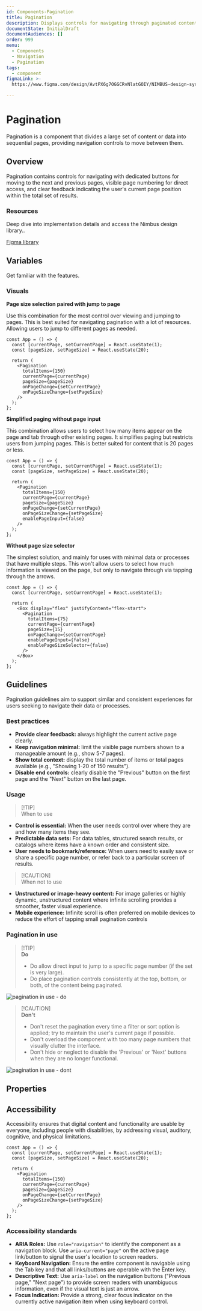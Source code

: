 ```yaml
---
id: Components-Pagination
title: Pagination
description: Displays controls for navigating through paginated content.
documentState: InitialDraft
documentAudiences: []
order: 999
menu:
  - Components
  - Navigation
  - Pagination
tags:
  - component
figmaLink: >-
  https://www.figma.com/design/AvtPX6g7OGGCRvNlatGOIY/NIMBUS-design-system
  
---
```


# Pagination

Pagination is a component that divides a large set of content or data into sequential pages, providing navigation controls to move between them.

## Overview

Pagination contains controls for navigating with dedicated buttons for moving to the next and previous pages, visible page numbering for direct access, and clear feedback indicating the user's current page position within the total set of results.

### Resources

Deep dive into implementation details and access the Nimbus design library..

[Figma library](https://www.figma.com/design/AvtPX6g7OGGCRvNlatGOIY/NIMBUS-design-system)

## Variables

Get familiar with the features.

### Visuals

**Page size selection paired with jump to page**

Use this combination for the most control over viewing and jumping to pages. This is best suited for navigating pagination with a lot of resources. Allowing users to jump to different pages as needed. 


```jsx-live
const App = () => {
  const [currentPage, setCurrentPage] = React.useState(1);
  const [pageSize, setPageSize] = React.useState(20);
  
  return (
    <Pagination
      totalItems={150}
      currentPage={currentPage}
      pageSize={pageSize}
      onPageChange={setCurrentPage}
      onPageSizeChange={setPageSize}
    />
  );
};
```
**Simplified paging without page input**

This combination allows users to select how many items appear on the page and tab through other existing pages. It simplifies paging but restricts users from jumping pages. This is better suited for content that is 20 pages or less. 

```jsx-live
const App = () => {
  const [currentPage, setCurrentPage] = React.useState(1);
  const [pageSize, setPageSize] = React.useState(20);
  
  return (
    <Pagination
      totalItems={150}
      currentPage={currentPage}
      pageSize={pageSize}
      onPageChange={setCurrentPage}
      onPageSizeChange={setPageSize}
      enablePageInput={false}
    />
  );
};
```

**Without page size selector**

The simplest solution, and mainly for uses with minimal data or processes that have multiple steps. This won't allow users to select how much information is viewed on the page, but only to navigate through via tapping through the arrows.

```jsx-live
const App = () => {
  const [currentPage, setCurrentPage] = React.useState(1);
  
  return (
    <Box display="flex" justifyContent="flex-start">
      <Pagination
        totalItems={75}
        currentPage={currentPage}
        pageSize={15}
        onPageChange={setCurrentPage}
        enablePageInput={false}
        enablePageSizeSelector={false}
      />
    </Box>
  );
};
```

## Guidelines
Pagination guidelines aim to support similar and consistent experiences for users seeking to navigate their data or processes. 

### Best practices

 - **Provide clear feedback:** always highlight the current active page clearly.
 - **Keep navigation minimal:** limit the visible page numbers shown to a manageable amount (e.g., show 5-7 pages).
 - **Show total context:** display the total number of items or total pages available (e.g., "Showing 1-20 of 150 results").
 - **Disable end controls:** clearly disable the "Previous" button on the first page and the "Next" button on the last page.



### Usage

> [!TIP]\
> When to use

- **Control is essential:** When the user needs control over where they are and how many items they see.
- **Predictable data sets:** For data tables, structured search results, or catalogs where items have a known order and consistent size.
- **User needs to bookmark/reference:** When users need to easily save or share a specific page number, or refer back to a particular screen of results.

> [!CAUTION]\
> When not to use

- **Unstructured or image-heavy content:** For image galleries or highly dynamic, unstructured content where infinite scrolling provides a smoother, faster visual experience.
- **Mobile experience:** Infinite scroll is often preferred on mobile devices to reduce the effort of tapping small pagination controls




### Pagination in use

> [!TIP]\
> **Do**
>
> - Do allow direct input to jump to a specific page number (if the set is very large).
> - Do place pagination controls consistently at the top, bottom, or both, of the content being paginated.


![pagination in use - do](/images/pagination/pagination-in-use-do.png)


> [!CAUTION]\
> **Don't**
>
> - Don't reset the pagination every time a filter or sort option is applied; try to maintain the user's current page if possible.
> - Don't overload the component with too many page numbers that visually clutter the interface.
> - Don't hide or neglect to disable the 'Previous' or 'Next' buttons when they are no longer functional.

![pagination in use - dont](/images/pagination/pagination-in-use-dont.png)


## Properties

<PropsTable id="Pagination" />



## Accessibility

Accessibility ensures that digital content and functionality are usable by everyone, including people with disabilities, by addressing visual, auditory, cognitive, and physical limitations.



```jsx-live
const App = () => {
  const [currentPage, setCurrentPage] = React.useState(1);
  const [pageSize, setPageSize] = React.useState(20);
  
  return (
    <Pagination
      totalItems={150}
      currentPage={currentPage}
      pageSize={pageSize}
      onPageChange={setCurrentPage}
      onPageSizeChange={setPageSize}
    />
  );
};
```

### Accessibility standards

- **ARIA Roles:** Use `role="navigation"` to identify the component as a navigation block. Use `aria-current="page"` on the active page link/button to signal the user's location to screen readers.
- **Keyboard Navigation:** Ensure the entire component is navigable using the Tab key and that all links/buttons are operable with the Enter key.
- **Descriptive Text:** Use `aria-label` on the navigation buttons ("Previous page," "Next page") to provide screen readers with unambiguous information, even if the visual text is just an arrow.
- **Focus Indication:** Provide a strong, clear focus indicator on the currently active navigation item when using keyboard control.